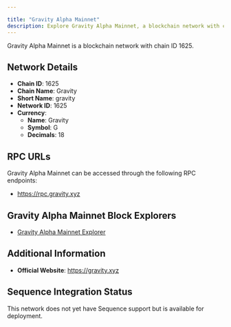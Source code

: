 ```yaml
---

title: "Gravity Alpha Mainnet"
description: Explore Gravity Alpha Mainnet, a blockchain network with chain ID 1625. Learn about its native currency, Gravity, and how to interact with the network.
---
```




Gravity Alpha Mainnet is a blockchain network with chain ID 1625.

## Network Details

- **Chain ID**: 1625
- **Chain Name**: Gravity
- **Short Name**: gravity
- **Network ID**: 1625
- **Currency**: 
  - **Name**: Gravity
  - **Symbol**: G
  - **Decimals**: 18

## RPC URLs

Gravity Alpha Mainnet can be accessed through the following RPC endpoints:

- https://rpc.gravity.xyz

## Gravity Alpha Mainnet Block Explorers

- [Gravity Alpha Mainnet Explorer](https://explorer.gravity.xyz)

## Additional Information

- **Official Website**: https://gravity.xyz

## Sequence Integration Status

This network does not yet have Sequence support but is available for deployment.
